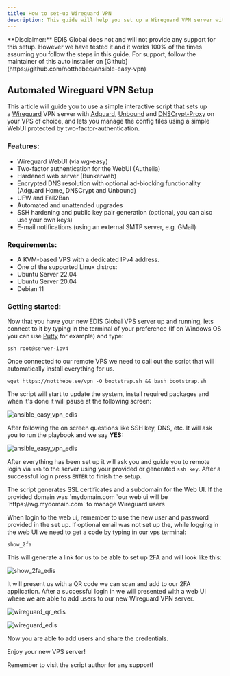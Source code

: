 ```yaml
---
title: How to set-up Wireguard VPN
description: This guide will help you set up a Wireguard VPN server with Adguard, Unbound, and DNSCrypt-Proxy on your VPS using a simple script.
---
```



<Note>
  **Disclaimer:** EDIS Global does not and will not provide any support for this
  setup. However we have tested it and it works 100% of the times assuming you
  follow the steps in this guide. For support, follow the maintainer of this
  auto installer on [Github](https://github.com/notthebee/ansible-easy-vpn)
</Note>

## Automated Wireguard VPN Setup

This article will guide you to use a simple interactive script that sets up a <a href="https://www.wireguard.com/" target="_blank">Wireguard</a> VPN server with <a href="https://adguard.com/en/adguard-home/overview.html" target="_blank">Adguard</a>, <a href="https://www.nlnetlabs.nl/projects/unbound/about/" target="_blank">Unbound</a> and <a href="https://github.com/DNSCrypt/dnscrypt-proxy" target="_blank">DNSCrypt-Proxy</a> on your VPS of choice, and lets you manage the config files using a simple WebUI protected by two-factor-authentication.

### Features:

- Wireguard WebUI (via wg-easy)
- Two-factor authentication for the WebUI (Authelia)
- Hardened web server (Bunkerweb)
- Encrypted DNS resolution with optional ad-blocking functionality (Adguard Home, DNSCrypt and Unbound)
- UFW and Fail2Ban
- Automated and unattended upgrades
- SSH hardening and public key pair generation (optional, you can also use your own keys)
- E-mail notifications (using an external SMTP server, e.g. GMail)

### Requirements:

- A KVM-based VPS with a dedicated IPv4 address.
- One of the supported Linux distros:
- Ubuntu Server 22.04
- Ubuntu Server 20.04
- Debian 11

### Getting started:

Now that you have your new EDIS Global VPS server up and running, lets connect to it by typing in the terminal of your preference (If on Windows OS you can use <a href="https://www.putty.org/" target="_blank">Putty</a> for example) and type:

```shell
ssh root@server-ipv4
```

Once connected to our remote VPS we need to call out the script that will automatically install everything for us.

```shell
wget https://notthebe.ee/vpn -O bootstrap.sh && bash bootstrap.sh
```

The script will start to update the system, install required packages and when it's done it will pause at the following screen:

![ansible_easy_vpn_edis](/assets/Z-xvoERDaEUtwAP1ayvDE_ansible-easy-vpn-edis-54d820382d.png)

After following the on screen questions like SSH key, DNS, etc. It will ask you to run the playbook and we say **YES:**

![ansible_easy_vpn_edis](/assets/DJOz_HY-G_zuhXBkpY7N2_ansible-easy-vpn-edis2-5659f34969.png)

After everything has been set up it will ask you and guide you to remote login via `ssh` to the server using your provided or generated `ssh key`. After a successful login press `ENTER` to finish the setup.

<Note>
  The script generates SSL certificates and a subdomain for the Web UI. If the
  provided domain was `mydomain.com `our web ui will be
  `https://wg.mydomain.com` to manage Wireguard users
</Note>

When login to the web ui, remember to use the new user and password provided in the set up. If optional email was not set up the, while logging in the web UI we need to get a code by typing in our vps terminal:

```shell
show_2fa
```

This will generate a link for us to be able to set up 2FA and will look like this:

![show_2fa_edis](/assets/DfopD2czwjdM6lqUhThzV_show-2fa-edis-ea5db02ec9.png)

It will present us with a QR code we can scan and add to our 2FA application. After a successful login in we will presented with a web UI where we are able to add users to our new Wireguard VPN server.

![wireguard_qr_edis](/assets/rKeawEBjQ91scs-STUMKk_wireguard-qr-edis-051d563f48.png "Wireguard QR")

![wireguard_edis](/assets/SrE6obzYWUaYHZS2jJsfM_wireguard-edis-b0e1db99e0.png)

Now you are able to add users and share the credentials.

Enjoy your new VPS server!

Remember to visit the script author for any support!

<CtaButton
  label='Blog Post: Wireguard Protocol'
  link='https://www.edisglobal.com/blog/wireguard'
  openInNewTab={true}
/>
